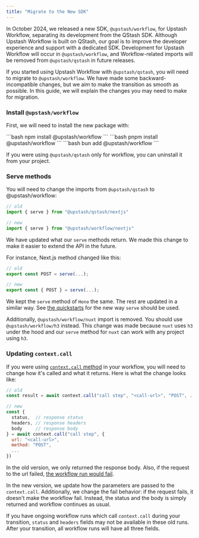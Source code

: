 ```yaml
---
title: "Migrate to the New SDK"
---
```



In October 2024, we released a new SDK, `@upstash/workflow`, for Upstash Workflow, separating its development from the QStash SDK. Although Upstash Workflow is built on QStash, our goal is to improve the developer experience and support with a dedicated SDK. Development for Upstash Workflow will occur in `@upstash/workflow`, and Workflow-related imports will be removed from `@upstash/qstash` in future releases.

If you started using Upstash Workflow with `@upstash/qstash`, you will need to migrate to `@upstash/workflow`. We have made some backward-incompatible changes, but we aim to make the transition as smooth as possible.
In this guide, we will explain the changes you may need to make for migration.

### Install `@upstash/workflow`

First, we will need to install the new package with:

<Tabs>
  <Tab title="npm">
  ```bash
  npm install @upstash/workflow
  ```
  </Tab>
  <Tab title="pnpm">
  ```bash
  pnpm install @upstash/workflow
  ```
  </Tab>
  <Tab title="bun">
  ```bash
  bun add @upstash/workflow
  ```
  </Tab>
</Tabs>


If you were using `@upstash/qstash` only for workflow, you can uninstall it from your project.

### Serve methods

You will need to change the imports from `@upstash/qstash` to @upstash/workflow:

```ts
// old
import { serve } from "@upstash/qstash/nextjs"

// new 
import { serve } from "@upstash/workflow/nextjs"
```

We have updated what our `serve` methods return. We made this change to make it
easier to extend the API in the future.

For instance, Next.js method changed like this:

```javascript
// old
export const POST = serve(...);

// new
export const { POST } = serve(...);
```

We kept the `serve` method of `Hono` the same. The rest are updated in a similar way.
See [the quickstarts](/workflow/quickstarts/platforms) for the new way `serve`
should be used.

Additionally, `@upstash/workflow/nuxt` import is removed. You should use `@upstash/workflow/h3`
instead. This change was made because `nuxt` uses `h3` under the hood and our `serve` method
for `nuxt` can work with any project using `h3`.

### Updating `context.call`

If you were using [`context.call` method](/workflow/basics/context#context-call) in your workflow, you will need to change
how it's called and what it returns. Here is what the change looks like:

```javascript
// old
const result = await context.call("call step", "<call-url>", "POST", ...)

// new
const {
  status,  // response status
  headers, // response headers
  body     // response body
} = await context.call("call step", {
  url: "<call-url>",
  method: "POST",
  ...
})
```

In the old version, we only returned the response body. Also, if the request
to the url failed, [the workflow run would fail](/workflow/howto/failures).

In the new version, we update how the parameters are passed to the `context.call`.
Additionally, we change the fail behavior: if the request fails, it doesn't make the
workflow fail. Instead, the status and the body is simply returned and workflow
continues as usual.

If you have ongoing workflow runs which call `context.call` during your transition,
`status` and `headers` fields may not be available in these old runs. After your
transition, all workflow runs will have all three fields.

